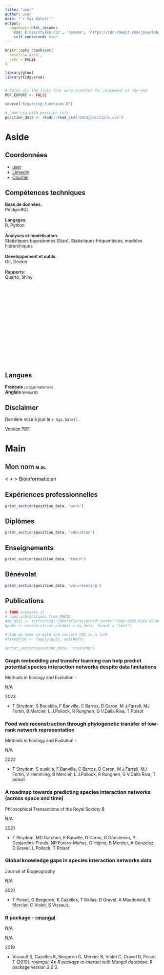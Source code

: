 ```yaml
---
title: "user"
author: user
date: "`r Sys.Date()`"
output:
  pagedown::html_resume:
    css: ['css/styles.css', 'resume', 'https://cdn.rawgit.com/jpswalsh/academicons/master/css/academicons.min.css']
    self_contained: true
---
```


```r
knitr::opts_chunk$set(
  results='asis',
  echo = FALSE
)

library(glue)
library(tidyverse)


# Holds all the links that were inserted for placement at the end
PDF_EXPORT <- FALSE

source('R/parsing_functions.R')

# Load csv with position info
position_data <- readr::read_csv('data/positions.csv')
```

 
Aside
================================================================================

Coordonnées {#contact}
--------------------------------------------------------------------------------
- <i class="fa fa-github"></i> [user](https://github.com/user)
- <i class="fa-brands fa-linkedin"></i> [LinkedIn](https://www.linkedin.com/in/mon-nom-2504321b0/)
- <i class="fa fa-envelope"></i> <a href="mailto:test@icloud.com">Courriel</a>


Compétences techniques
------------------------------------
<span style="font-weight:600;">Base de données</span>: <br> PostgreSQL <br><br>
<span style="font-weight:600;">Langages</span>: <br> R, Python <br><br>
<span style="font-weight:600;">Analyses et modélisation</span>: <br> Statistiques bayesiennes (Stan), Statistiques fréquentistes, modèles hiérarchiques <br><br>
<span style="font-weight:600;">Développement et outils</span>: <br> Git, Docker</span> <br><br>
<span style="font-weight:600;">Rapports</span>: <br> Quarto, Shiny

<br><br><br><br><br><br><br><br><br><br><br><br><br><br><br>

Langues
------------------------------------
**Français**<span style="font-size:11px;"> Langue maternelle</span><br>
**Anglais**<span style="font-size:11px;"> Niveau B2</span><br>

Disclaimer {#disclaimer}
--------------------------------------------------------------------------------

Dernière mise à jour le `r Sys.Date()`.

[<i class='fas fa-download'></i> Version PDF](https://BenMerSci.github.io/cv/BenMerSci.pdf)

Main
================================================================================

 <span style="font-weight:600">Mon nom</span> <span style="font-size: 13px;">M.Sc.</span>{#title}
--------------------------------------------------------------------------------

 
<span style="font-size: 1rem;">< <i class="fa fa-bar-chart"></i> + <i class="fa fa-laptop"></i> > Bioinformaticien </span>

Expériences professionnelles {data-icon=laptop}
--------------------------------------------------------------------------------
```r
print_section(position_data, 'work')
```

Diplômes {data-icon=graduation-cap data-concise=true}
--------------------------------------------------------------------------------
```r
print_section(position_data, 'education')
```

Enseignements {data-icon=chalkboard-teacher}
--------------------------------------------------------------------------------
```r
print_section(position_data, 'teach')
```

Bénévolat {data-icon=chalkboard-teacher}
--------------------------------------------------------------------------------
```r
print_section(position_data, 'volunteering')
```

Publications {data-icon=book}
--------------------------------------------------------------------------------

```r
# TODO automate it 
# Load publications from ORCID
#my_dois <- try(rorcid::identifiers(rorcid::works("0000-0003-0283-4570")))
#pubs <- rcrossref::cr_cn(dois = my_dois, format = "text")

# Add my name in bold and convert DOI in a link
#fixedPubs <- lapply(pubs, editRefs)

#print_section(position_data, 'training')
```

### Graph embedding and transfer learning can help predict potential species interaction networks despite data limitations

Methods in Ecology and Evolution - <a href=" https://doi.org/10.1111/2041-210X.14228"><i class="ai ai-doi"></i></a>

N/A

2023

- T Strydom, S Bouskila, F Banville, C Barros, D Caron, M J.Farrell, MJ Fortin, B Mercier, L J.Pollock, R Runghen, G V.Dalla Riva, T Poisot

### Food web reconstruction through phylogenetic transfer of low-rank network representation

Methods in Ecology and Evolution - <a href="https://doi.org/10.1111/2041-210X.13835"><i class="ai ai-doi"></i></a>

N/A

2022

- T Strydom, S ouskila, F Banville, C Barros, D Caron, M J.Farrell, MJ Fortin, V Hemming, B Mercier, L J.Pollock, R Runghen, G V.Dalla Riva, T poisot

### A roadmap towards predicting species interaction networks (across space and time)

Philosophical Transactions of the Royal Society B <a href="https://doi.org/10.1098/rstb.2021.0063"><i class="ai ai-doi"></i></a>

N/A

2021

- T Strydom, MD Catchen, F Banville, D Caron, G Dansereau, P Desjardins-Proulx, NR Forero-Muñoz, G Higino, B Mercier, A Gonzalez, D Gravel, L Pollock, T Poisot

### Global knowledge gaps in species interaction networks data

Journal of Biogeography <a href="https://doi.org/10.1111/jbi.14127"><i class="ai ai-doi"></i></a>

N/A

2021

- T Poisot, G Bergeron, K Cazelles, T Dallas, D Gravel, A Macdonald, B Mercier, C Violet, S Vissault.

### R package - [rmangal](https://docs.ropensci.org/rmangal/)

N/A

N/A

2019

- Vissault S, Cazelles K, Bergeron G, Mercier B, Violet C, Gravel D,
Poisot T (2019). _rmangal: An R package to interact with Mangal
database_. R package version 2.0.0.